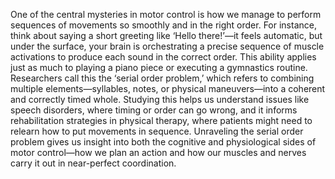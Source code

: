 One of the central mysteries in motor control is how we manage to perform sequences of movements so smoothly and in the right order. For instance, think about saying a short greeting like ‘Hello there!’—it feels automatic, but under the surface, your brain is orchestrating a precise sequence of muscle activations to produce each sound in the correct order. This ability applies just as much to playing a piano piece or executing a gymnastics routine.
Researchers call this the ‘serial order problem,’ which refers to combining multiple elements—syllables, notes, or physical maneuvers—into a coherent and correctly timed whole. Studying this helps us understand issues like speech disorders, where timing or order can go wrong, and it informs rehabilitation strategies in physical therapy, where patients might need to relearn how to put movements in sequence. Unraveling the serial order problem gives us insight into both the cognitive and physiological sides of motor control—how we plan an action and how our muscles and nerves carry it out in near-perfect coordination.